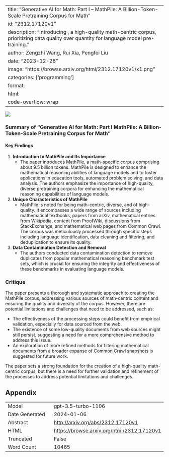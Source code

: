
---
title: "Generative AI for Math: Part I -- MathPile: A Billion-Token-Scale Pretraining Corpus for Math"
id: "2312.17120v1"
description: "Introducing \textsc{MathPile}, a high-quality math-centric corpus, prioritizing data quality over quantity for language model pre-training."
author: Zengzhi Wang, Rui Xia, Pengfei Liu
date: "2023-12-28"
image: "https://browse.arxiv.org/html/2312.17120v1/x1.png"
categories: ['programming']
format:
  html:
    code-overflow: wrap
---

![](https://browse.arxiv.org/html/2312.17120v1/x1.png)

### Summary of "Generative AI for Math: Part I MathPile: A Billion-Token-Scale Pretraining Corpus for Math"

#### Key Findings

1. **Introduction to MathPile and Its Importance** 
   - The paper introduces MathPile, a math-specific corpus comprising about 9.5 billion tokens. MathPile is designed to enhance the mathematical reasoning abilities of language models and to foster applications in education tools, automated problem solving, and data analysis. The authors emphasize the importance of high-quality, diverse pretraining corpora for enhancing the mathematical reasoning capabilities of language models.

2. **Unique Characteristics of MathPile**
   - MathPile is noted for being math-centric, diverse, and of high-quality. It encompasses a wide range of sources including mathematical textbooks, papers from arXiv, mathematical entries from Wikipedia, content from ProofWiki, discussions from StackExchange, and mathematical web pages from Common Crawl. The corpus was meticulously processed through specific steps including language identification, data cleaning and filtering, and deduplication to ensure its quality.

3. **Data Contamination Detection and Removal** 
   - The authors conducted data contamination detection to remove duplicates from popular mathematical reasoning benchmark test sets, which is crucial for ensuring the integrity and effectiveness of these benchmarks in evaluating language models.

### Critique

The paper presents a thorough and systematic approach to creating the MathPile corpus, addressing various sources of math-centric content and ensuring the quality and diversity of the corpus. However, there are potential limitations and challenges that need to be addressed, such as:

- The effectiveness of the processing steps could benefit from empirical validation, especially for data sourced from the web.
- The existence of some low-quality documents from web sources might still persist, suggesting a need for a more comprehensive method to address this issue.
- An exploration of more refined methods for filtering mathematical documents from a broader expanse of Common Crawl snapshots is suggested for future work.

The paper sets a strong foundation for the creation of a high-quality math-centric corpus, but there is a need for further validation and refinement of the processes to address potential limitations and challenges.

## Appendix

|          |          |
|----------|----------|
| Model     | gpt-3.5-turbo-1106       |
| Date Generated     | 2024-01-06       |
| Abstract | [http://arxiv.org/abs/2312.17120v1](http://arxiv.org/abs/2312.17120v1)        |
| HTML     | [https://browse.arxiv.org/html/2312.17120v1](https://browse.arxiv.org/html/2312.17120v1)       |
| Truncated       | False       |
| Word Count       | 10465       |